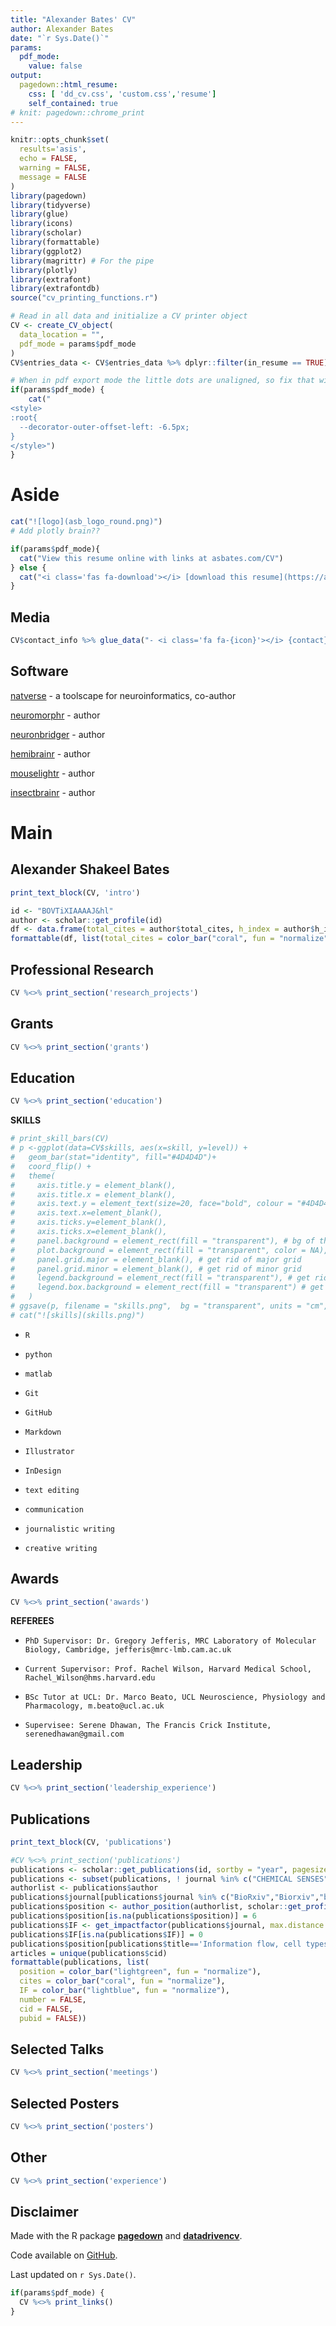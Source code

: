 ```yaml
---
title: "Alexander Bates' CV"
author: Alexander Bates
date: "`r Sys.Date()`"
params:
  pdf_mode:
    value: false
output:
  pagedown::html_resume:
    css: [ 'dd_cv.css', 'custom.css','resume']
    self_contained: true
# knit: pagedown::chrome_print      
---
```

```r
knitr::opts_chunk$set(
  results='asis',
  echo = FALSE,
  warning = FALSE,
  message = FALSE
)
library(pagedown)
library(tidyverse)
library(glue)
library(icons)
library(scholar)
library(formattable)
library(ggplot2)
library(magrittr) # For the pipe
library(plotly)
library(extrafont)
library(extrafontdb)
source("cv_printing_functions.r")
```

<!-- inicio academic icons -->
<link rel="stylesheet" href="https://cdn.jsdelivr.net/gh/jpswalsh/academicons@1/css/academicons.min.css">
<!-- final academic icons -->

 
<!-- inicio font awesome -->
<script src="https://kit.fontawesome.com/1f72d6921a.js" crossorigin="anonymous"></script>
<!-- final font awesome -->

```r
# Read in all data and initialize a CV printer object
CV <- create_CV_object(
  data_location = "",  
  pdf_mode = params$pdf_mode
)
CV$entries_data <- CV$entries_data %>% dplyr::filter(in_resume == TRUE)
```


```r
# When in pdf export mode the little dots are unaligned, so fix that with some conditional CSS.
if(params$pdf_mode) {
    cat("
<style>
:root{
  --decorator-outer-offset-left: -6.5px;
}
</style>")
}
```

Aside
================================================================================

```r
cat("![logo](asb_logo_round.png)")
# Add plotly brain??
```

```r
if(params$pdf_mode){
  cat("View this resume online with links at asbates.com/CV")
} else {
  cat("<i class='fas fa-download'></i> [download this resume](https://alexanderbates.github.io/asbates/resume/index.pdf)")
}
```

Media {#Media}
--------------------------------------------------------------------------------

```r
CV$contact_info %>% glue_data("- <i class='fa fa-{icon}'></i> {contact}")
```

Software {#software}
--------------------------------------------------------------------------------

<i class="fas fa-box-open"></i> [natverse](https://natverse.org/) - a toolscape for neuroinformatics, co-author

<i class="fas fa-box-open"></i> [neuromorphr](https://natverse.github.io/neuromorphr/) - author

<i class="fas fa-box-open"></i> [neuronbridger](https://natverse.github.io/neuronbridger/) - author

<i class="fas fa-box-open"></i> [hemibrainr](https://natverse.github.io/hemibrainr/) - author

<i class="fas fa-box-open"></i> [mouselightr](https://natverse.github.io/mouselightr/) - author

<i class="fas fa-box-open"></i> [insectbrainr](https://natverse.github.io/insectbrainr/) - author

Main
================================================================================

Alexander Shakeel Bates {#title}
--------------------------------------------------------------------------------

```r
print_text_block(CV, 'intro')
```

```r
id <- "BOVTiXIAAAAJ&hl"
author <- scholar::get_profile(id)
df <- data.frame(total_cites = author$total_cites, h_index = author$h_index, i10_index = author$i10_index)
formattable(df, list(total_cites = color_bar("coral", fun = "normalize"), h_index = color_bar("lightgreen", fun = "proportion"), i10_index = color_bar("lightblue", fun = "proportion")))
```

Professional Research {data-icon=microscope}
--------------------------------------------------------------------------------

```r
CV %<>% print_section('research_projects')
```


Grants {data-icon=connectdevelop}
--------------------------------------------------------------------------------

```r
CV %<>% print_section('grants')
```

Education {data-icon=graduation-cap data-concise=true}
--------------------------------------------------------------------------------

```r
CV %<>% print_section('education')
```


::: aside

**SKILLS**

```r
# print_skill_bars(CV)
# p <-ggplot(data=CV$skills, aes(x=skill, y=level)) +
#   geom_bar(stat="identity", fill="#4D4D4D")+
#   coord_flip() + 
#   theme(
#     axis.title.y = element_blank(),
#     axis.title.x = element_blank(),
#     axis.text.y = element_text(size=20, face="bold", colour = "#4D4D4D", family = "sans"),
#     axis.text.x=element_blank(),
#     axis.ticks.y=element_blank(),
#     axis.ticks.x=element_blank(),
#     panel.background = element_rect(fill = "transparent"), # bg of the panel
#     plot.background = element_rect(fill = "transparent", color = NA), # bg of the plot
#     panel.grid.major = element_blank(), # get rid of major grid
#     panel.grid.minor = element_blank(), # get rid of minor grid
#     legend.background = element_rect(fill = "transparent"), # get rid of legend bg
#     legend.box.background = element_rect(fill = "transparent") # get rid of legend panel bg
#   )
# ggsave(p, filename = "skills.png",  bg = "transparent", units = "cm", height = 25, width = 15)
# cat("![skills](skills.png)")
```

- <i class="fab fa-r-project"></i> `R`

- <i class="fab fa-python"></i> `python`

- <i class="fab fa-function"></i> `matlab`

- <i class="fas fa-code-branch"></i> `Git`

- <i class="fab fa-github"></i> `GitHub`

- <i class="fab fa-markdown"></i> `Markdown`

- <i class="fas fa-image"></i> `Illustrator`

- <i class="fas fa-file"></i> `InDesign`

- <i class="fas fa-user-edit"></i> `text editing`

- <i class="fas fa-chalkboard-teacher"></i> `communication`

- <i class="fas fa-pen-fancy"></i> `journalistic writing`

- <i class="fas fa-pen"></i> `creative writing`

:::

Awards {data-icon=award}
--------------------------------------------------------------------------------

```r
CV %<>% print_section('awards')
```

::: aside

**REFEREES** 

- <i class="fas fa-robot"></i> `PhD Supervisor: Dr. Gregory Jefferis, MRC Laboratory of Molecular Biology, Cambridge, jefferis@mrc-lmb.cam.ac.uk`

- <i class="fas fa-user-secret"></i> `Current Supervisor: Prof. Rachel Wilson, Harvard Medical School, Rachel_Wilson@hms.harvard.edu`

- <i class="fas fa-user-graduate"></i> `BSc Tutor at UCL: Dr. Marco Beato, UCL Neuroscience, Physiology and Pharmacology, m.beato@ucl.ac.uk`

- <i class="fas fa-user-astronaut"></i> `Supervisee: Serene Dhawan, The Francis Crick Institute, serenedhawan@gmail.com`

:::

Leadership {data-icon=flag}
--------------------------------------------------------------------------------

```r
CV %<>% print_section('leadership_experience')
```

Publications {data-icon=book}
--------------------------------------------------------------------------------

::: aside

```r
print_text_block(CV, 'publications')
```

:::

```r
#CV %<>% print_section('publications')
publications <- scholar::get_publications(id, sortby = "year", pagesize = 100, flush = TRUE)
publications <- subset(publications, ! journal %in% c("CHEMICAL SENSES","University of Cambridge",""))
authorlist <- publications$author
publications$journal[publications$journal %in% c("BioRxiv","Biorxiv","biorxiv")] <- "bioRxiv"
publications$position <- author_position(authorlist, scholar::get_profile(id)$name)$Position
publications$position[is.na(publications$position)] = 6
publications$IF <- get_impactfactor(publications$journal, max.distance = 0.05)$ImpactFactor
publications$IF[is.na(publications$IF)] = 0
publications$position[publications$title=='Information flow, cell types and stereotypy in a full olfactory connectome'] = 1
articles = unique(publications$cid)
formattable(publications, list(
  position = color_bar("lightgreen", fun = "normalize"),
  cites = color_bar("coral", fun = "normalize"),
  IF = color_bar("lightblue", fun = "normalize"),
  number = FALSE,
  cid = FALSE,
  pubid = FALSE))
```

Selected Talks {data-icon=chalkboard-teacher}
--------------------------------------------------------------------------------

```r
CV %<>% print_section('meetings')
```

Selected Posters {data-icon=chart-area}
--------------------------------------------------------------------------------

```r
CV %<>% print_section('posters')
```

Other {data-icon=share-alt}
--------------------------------------------------------------------------------

```r
CV %<>% print_section('experience')
```

::: aside

Disclaimer {#disclaimer}
--------------------------------------------------------------------------------

Made with the R package [**pagedown**](https://github.com/rstudio/pagedown) and [**datadrivencv**](http://nickstrayer.me/datadrivencv/index.html).

Code available on <i class="fa fa-github"></i> [GitHub](https://github.com/alexanderbates/asbates). 

Last updated on `r Sys.Date()`. 

:::

```r
if(params$pdf_mode) {
  CV %<>% print_links()
}
```

